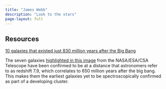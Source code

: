 ```yaml
---
title: "James Webb"
description: "Look to the stars"
page-layout: full
---
```



## Resources

[10 galaxies that existed just 830 million years after the Big Bang](https://esawebb.org/images/aspire1/)

The seven galaxies [highlighted in this image](https://esawebb.org/images/protocluster-1/) from the NASA/ESA/CSA Telescope have been confirmed to be at a distance that astronomers refer to as redshift 7.9, which correlates to 650 million years after the big bang. This makes them the earliest galaxies yet to be spectroscopically confirmed as part of a developing cluster.
